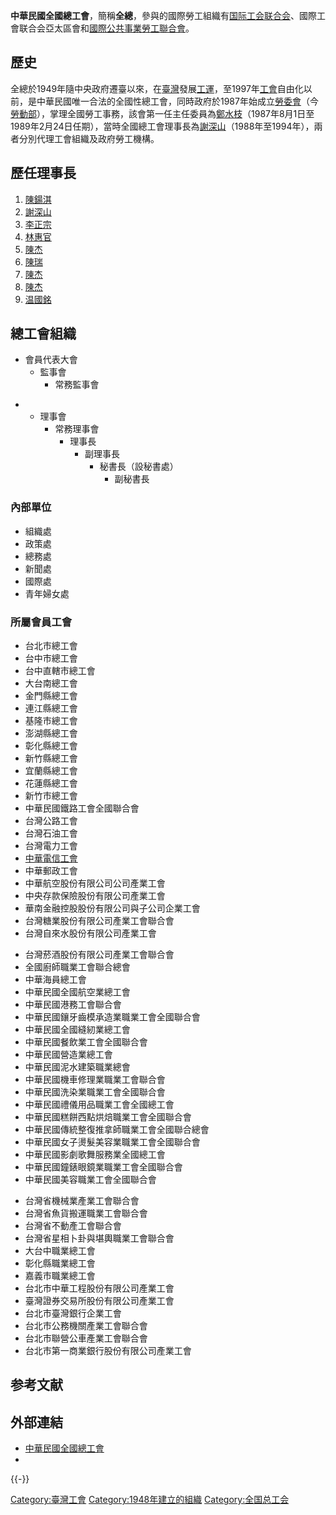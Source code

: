 {{不是|中華全國總工會}}
{{Infobox Non-profit
| Non-profit_name   =  中華民國全國總工會
| Non-profit_logo   = 
| Non-profit_type   = [[非政府組織|非政府組織]]
| founded_date      = 1948年
| founder           = 
| location          = 100台北市中正區青島東路4號2樓之七
| origins           = 
| key_people        = 理事長：[[陳杰|陳杰]]
| area_served       = {{ROC}}
| product           = 
| focus             =
| method            = 
| revenue           = 
| endowment         = 
| num_volunteers    = 
| num_employees     = 
| num_members       = 
| subsid            = 
| owner             = 
| Non-profit_slogan = 
| homepage          = http://www.cfl.org.tw/
| dissolved         = 
| footnotes         = 
}}
'''中華民國全國總工會'''，簡稱'''全總'''，參與的國際勞工組織有[[国际工会联合会|国际工会联合会]]、國際工會联合会亞太區會和[[國際公共事業勞工聯合會|國際公共事業勞工聯合會]]。

== 歷史 ==
全總於1949年隨中央政府遷臺以來，在[[臺灣|臺灣]]發展[[工運|工運]]，至1997年[[工會|工會]]自由化以前，是中華民國唯一合法的全國性總工會，同時政府於1987年始成立[[行政院勞工委員會|勞委會]]（今[[中華民國勞動部|勞動部]]），掌理全國勞工事務，該會第一任主任委員為[[鄭水枝|鄭水枝]]（1987年8月1日至1989年2月24日任期），當時全國總工會理事長為[[謝深山|謝深山]]（1988年至1994年），兩者分別代理工會組織及政府勞工機構。

== 歷任理事長 ==
#[[陳鍚淇|陳鍚淇]]
#[[謝深山|謝深山]]
#[[李正宗|李正宗]]
#[[林惠官|林惠官]]
#[[陳杰|陳杰]]
#[[陳瑞|陳瑞]]
#[[陳杰|陳杰]]
#[[陳杰|陳杰]]
#[[温國銘|温國銘]]

== 總工會組織 ==
*會員代表大會
**監事會
***常務監事會

**理事會
***常務理事會
****理事長
*****副理事長
******秘書長（設秘書處）
*******副秘書長

=== 內部單位 ===
*組織處
*政策處
*總務處
*新聞處
*國際處
*青年婦女處

=== 所屬會員工會 ===
{{col-begin}}
{{col-3}}
*台北市總工會 	
*台中市總工會 
*台中直轄市總工會 
*大台南總工會
*金門縣總工會 	
*連江縣總工會
*基隆市總工會 	
*澎湖縣總工會 	
*彰化縣總工會 	
*新竹縣總工會
*宜蘭縣總工會 	
*花蓮縣總工會
*新竹市總工會 	
*中華民國鐵路工會全國聯合會 	
*台灣公路工會 	
*台灣石油工會 	
*台灣電力工會	
*[[中華電信工會|中華電信工會]]
*中華郵政工會	
*中華航空股份有限公司公司產業工會
*中央存款保險股份有限公司產業工會
*華南金融控股股份有限公司與子公司企業工會
*台灣糖業股份有限公司產業工會聯合會 
*台灣自來水股份有限公司產業工會 
{{col-3}}	
*台灣菸酒股份有限公司產業工會聯合會 
*全國廚師職業工會聯合總會
*中華海員總工會
*中華民國全國航空業總工會
*中華民國港務工會聯合會 	
*中華民國鑲牙齒模承造業職業工會全國聯合會 		
*中華民國全國縫紉業總工會 	
*中華民國餐飲業工會全國聯合會 	
*中華民國營造業總工會 	
*中華民國泥水建築職業總會	
*中華民國機車修理業職業工會聯合會 		
*中華民國洗染業職業工會全國聯合會
*中華民國禮儀用品職業工會全國總工會
*中華民國糕餅西點烘焙職業工會全國聯合會 	
*中華民國傳統整復推拿師職業工會全國聯合總會
*中華民國女子燙髮美容業職業工會全國聯合會
*中華民國影劇歌舞服務業全國總工會 	
*中華民國鐘錶眼鏡業職業工會全國聯合會
*中華民國美容職業工會全國聯合會
{{col-3}}
*台灣省機械業產業工會聯合會 	
*台灣省魚貨搬運職業工會聯合會 	
*台灣省不動產工會聯合會 
*台灣省星相卜卦與堪輿職業工會聯合會
*大台中職業總工會
*彰化縣職業總工會 
*嘉義市職業總工會
*台北市中華工程股份有限公司產業工會
*臺灣證券交易所股份有限公司產業工會 	
*台北市臺灣銀行企業工會
*台北市公務機關產業工會聯合會
*台北市聯營公車產業工會聯合會
*台北市第一商業銀行股份有限公司產業工會 	
{{col-end}}

== 参考文献 ==
{{Reflist}}

== 外部連結 ==
* [http://www.cfl.org.tw/ 中華民國全國總工會]{{Wayback|url=http://www.cfl.org.tw/ |date=20110723100221 }}
* {{facebook page|中華民國全國總工會/256180267921302|中華民國全國總工會Chinese Federation Of Labor 組織}}

{{-}}
{{台灣社會運動|勞工運動}}

[[Category:臺灣工會|Category:臺灣工會]]
[[Category:1948年建立的組織|Category:1948年建立的組織]]
[[Category:全国总工会|Category:全国总工会]]
